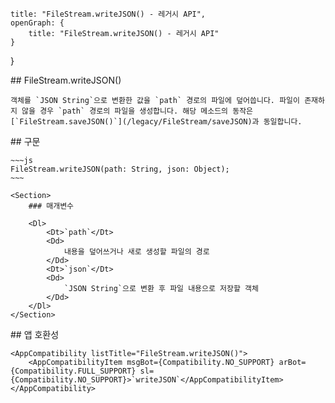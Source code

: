 
    title: "FileStream.writeJSON() - 레거시 API",
    openGraph: {
        title: "FileStream.writeJSON() - 레거시 API"
    }
}

<Section>
    ## FileStream.writeJSON()

    객체를 `JSON String`으로 변환한 값을 `path` 경로의 파일에 덮어씁니다. 파일이 존재하지 않을 경우 `path` 경로의 파일을 생성합니다. 해당 메소드의 동작은 [`FileStream.saveJSON()`](/legacy/FileStream/saveJSON)과 동일합니다.
</Section>
<Section>
    ## 구문

    ~~~js
    FileStream.writeJSON(path: String, json: Object);
    ~~~

    <Section>
        ### 매개변수

        <Dl>
            <Dt>`path`</Dt>
            <Dd>
                내용을 덮어쓰거나 새로 생성할 파일의 경로
            </Dd>
            <Dt>`json`</Dt>
            <Dd>
                `JSON String`으로 변환 후 파일 내용으로 저장할 객체
            </Dd>
        </Dl>
    </Section>
</Section>
<Section>
    ## 앱 호환성

    <AppCompatibility listTitle="FileStream.writeJSON()">
        <AppCompatibilityItem msgBot={Compatibility.NO_SUPPORT} arBot={Compatibility.FULL_SUPPORT} sl={Compatibility.NO_SUPPORT}>`writeJSON`</AppCompatibilityItem>
    </AppCompatibility>
</Section>